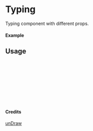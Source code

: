 
<Meta of={Typing} title="unDraw/Typing" />

# Typing

Typing component with different props.

#### Example

<Canvas of={Typing.Primary} />

## Usage

```ts
import { Typing } from "yadl-ui";

const Example = () => {
  return (
      <Typing />
  );
};

export default Example;
```

#### Credits
[unDraw](https://undraw.co/illustrations)
